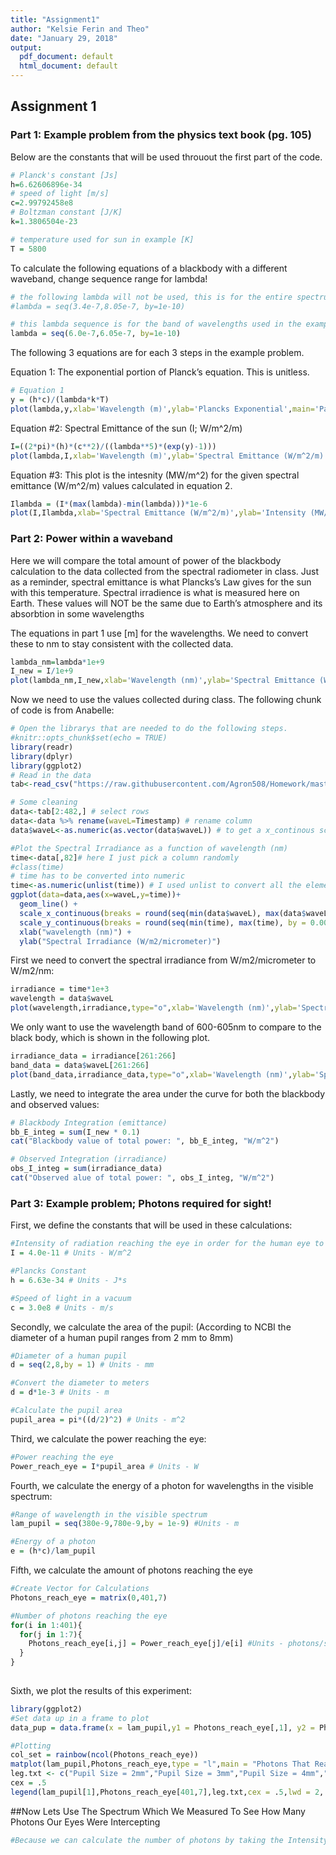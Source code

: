 ```yaml
---
title: "Assignment1"
author: "Kelsie Ferin and Theo"
date: "January 29, 2018"
output:
  pdf_document: default
  html_document: default
---
```



## Assignment 1 

### Part 1: Example problem from the physics text book (pg. 105)

Below are the constants that will be used throuout the first part of the code.
```r
# Planck's constant [Js]
h=6.62606896e-34
# speed of light [m/s]
c=2.99792458e8 
# Boltzman constant [J/K]
k=1.3806504e-23 

# temperature used for sun in example [K]
T = 5800
```

To calculate the following equations of a blackbody with a different waveband, change sequence range for lambda!
```r
# the following lambda will not be used, this is for the entire spectrum of visible light
#lambda = seq(3.4e-7,8.05e-7, by=1e-10)

# this lambda sequence is for the band of wavelengths used in the example problem [m]
lambda = seq(6.0e-7,6.05e-7, by=1e-10)
```

The following 3 equations are for each 3 steps in the example problem. 

Equation 1: The exponential portion of Planck's equation. This is unitless.
```r
# Equation 1
y = (h*c)/(lambda*k*T)
plot(lambda,y,xlab='Wavelength (m)',ylab='Plancks Exponential',main='Part #1: Equation 1')
```

Equation #2: Spectral Emittance of the sun (I; W/m^2/m)
```r
I=((2*pi)*(h)*(c**2)/((lambda**5)*(exp(y)-1)))
plot(lambda,I,xlab='Wavelength (m)',ylab='Spectral Emittance (W/m^2/m)',main='Part #1: Equation 2')
```

Equation #3: This plot is the intesnity (MW/m^2) for the given spectral emittance (W/m^2/m) values calculated in equation 2.
```r
Ilambda = (I*(max(lambda)-min(lambda)))*1e-6
plot(I,Ilambda,xlab='Spectral Emittance (W/m^2/m)',ylab='Intensity (MW/m^2)',main='Part #1: Equation 3')
```

### Part 2: Power within a waveband
Here we will compare the total amount of power of the blackbody calculation to the data collected from the spectral radiometer in class. 
Just as a reminder, spectral emittance is what Plancks's Law gives for the sun with this temperature. Spectral irradience is what is measured here on Earth. These values will NOT be the same due to Earth's atmosphere and its absorbtion in some wavelengths

The equations in part 1 use [m] for the wavelengths. We need to convert these to nm to stay consistent with the collected data. 
```r
lambda_nm=lambda*1e+9
I_new = I/1e+9
plot(lambda_nm,I_new,xlab='Wavelength (nm)',ylab='Spectral Emittance (W/m^2/nm)',main='Part #2: Equation 1')
```

Now we need to use the values collected during class. The following chunk of code is from Anabelle:

```r
# Open the librarys that are needed to do the following steps. 
#knitr::opts_chunk$set(echo = TRUE)
library(readr)
library(dplyr)
library(ggplot2)
# Read in the data
tab<-read_csv("https://raw.githubusercontent.com/Agron508/Homework/master/SS-110_1010_12918noon.csv")
```

```r
# Some cleaning
data<-tab[2:482,] # select rows
data<-data %>% rename(waveL=Timestamp) # rename column 
data$waveL<-as.numeric(as.vector(data$waveL)) # to get a x_continous scale, data need to be numeric not factor

#Plot the Spectral Irradiance as a function of wavelength (nm)
time<-data[,82]# here I just pick a column randomly
#class(time)
# time has to be converted into numeric 
time<-as.numeric(unlist(time)) # I used unlist to convert all the element to a single numeric vector
ggplot(data=data,aes(x=waveL,y=time))+
  geom_line() +
  scale_x_continuous(breaks = round(seq(min(data$waveL), max(data$waveL), by = 100),1)) +
  scale_y_continuous(breaks = round(seq(min(time), max(time), by = 0.005),1)) +
  xlab("wavelength (nm)") +
  ylab("Spectral Irradiance (W/m2/micrometer)")
```


First we need to convert the spectral irradiance from W/m2/micrometer to W/m2/nm:
```r
irradiance = time*1e+3
wavelength = data$waveL
plot(wavelength,irradiance,type="o",xlab='Wavelength (nm)',ylab='Spectral Irradiance (W/m^2/nm)',main='Part #2: Collected Data')
```

We only want to use the wavelength band  of 600-605nm to compare to the black body, which is shown in the following plot. 
```r
irradiance_data = irradiance[261:266]
band_data = data$waveL[261:266]
plot(band_data,irradiance_data,type="o",xlab='Wavelength (nm)',ylab='Spectral Irradiance (W/m^2/nm)',main='Part #2: Collected Data')
```

Lastly, we need to integrate the area under the curve for both the blackbody and observed values:
```r
# Blackbody Integration (emittance)
bb_E_integ = sum(I_new * 0.1)
cat("Blackbody value of total power: ", bb_E_integ, "W/m^2")
```
```r
# Observed Integration (irradiance)
obs_I_integ = sum(irradiance_data)
cat("Observed alue of total power: ", obs_I_integ, "W/m^2")

```

### Part 3: Example problem; Photons required for sight!

First, we define the constants that will be used in these calculations:
```r
#Intensity of radiation reaching the eye in order for the human eye to percieve light.
I = 4.0e-11 # Units - W/m^2

#Plancks Constant 
h = 6.63e-34 # Units - J*s

#Speed of light in a vacuum
c = 3.0e8 # Units - m/s
```
Secondly, we calculate the area of the pupil:
(According to NCBI the diameter of a human pupil ranges from 2 mm to 8mm)

```r

#Diameter of a human pupil
d = seq(2,8,by = 1) # Units - mm

#Convert the diameter to meters
d = d*1e-3 # Units - m 

#Calculate the pupil area
pupil_area = pi*((d/2)^2) # Units - m^2


```

Third, we calculate the power reaching the eye:

```r

#Power reaching the eye
Power_reach_eye = I*pupil_area # Units - W
```
Fourth, we calculate the energy of a photon for wavelengths in the visible spectrum:

```r

#Range of wavelength in the visible spectrum
lam_pupil = seq(380e-9,780e-9,by = 1e-9) #Units - m

#Energy of a photon
e = (h*c)/lam_pupil

```
Fifth, we calculate the amount of photons reaching the eye
```r

#Create Vector for Calculations
Photons_reach_eye = matrix(0,401,7)

#Number of photons reaching the eye
for(i in 1:401){
  for(j in 1:7){
    Photons_reach_eye[i,j] = Power_reach_eye[j]/e[i] #Units - photons/s
  }
}
  

```
Sixth, we plot the results of this experiment:

```r
library(ggplot2)
#Set data up in a frame to plot
data_pup = data.frame(x = lam_pupil,y1 = Photons_reach_eye[,1], y2 = Photons_reach_eye[,2], y3 = Photons_reach_eye[,3], y4 = Photons_reach_eye[,4], y5 = Photons_reach_eye[,5], y6 = Photons_reach_eye[,6], y7 = Photons_reach_eye[,7])

#Plotting 
col_set = rainbow(ncol(Photons_reach_eye))
matplot(lam_pupil,Photons_reach_eye,type = "l",main = "Photons That Reach The Human Eye at Different Wavelengths with Different Pupil Sizes",cex.main = .8,xlab = "Wavelength (m)",ylab = "Number of Photons",lty = "solid", lwd = "2",col = col_set)
leg.txt <- c("Pupil Size = 2mm","Pupil Size = 3mm","Pupil Size = 4mm","Pupil Size = 5mm","Pupil Size = 6mm","Pupil Size = 7mm","Pupil Size = 8mm")
cex = .5
legend(lam_pupil[1],Photons_reach_eye[401,7],leg.txt,cex = .5,lwd = 2, col = col_set)
```

##Now Lets Use The Spectrum Which We Measured To See How Many Photons Our Eyes Were Intercepting

```r
#Because we can calculate the number of photons by taking the Intensity of the Radiation divided by the energy of a photon at that wavelength, we can take the intensity measured divided by the power at that wavelength and come up with a total number of photons!



```







